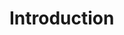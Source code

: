
# Introduction


\begin{figure}[htb]
  \centering
    \includegraphics[width=0.75\textwidth]{Figures/antsx.pdf}
  \caption{ANTsX ecosystem showing internal and external dependencies.}
  \label{fig:antsx}
\end{figure}


\include{codeComparison}